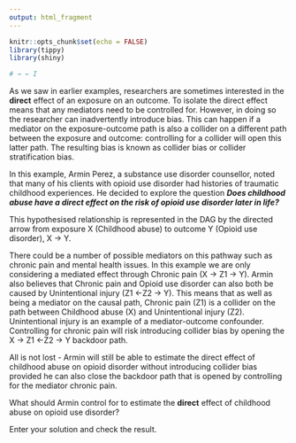 ```yaml
---
output: html_fragment
---
```


```r
knitr::opts_chunk$set(echo = FALSE)
library(tippy)
library(shiny)

# → ← I

```

As we saw in earlier examples, researchers are sometimes interested in the **direct** effect of an exposure on an outcome. To isolate the direct effect means that any mediators need to be controlled for. However, in doing so the researcher can inadvertently introduce bias. This can happen if a mediator on the exposure-outcome path is also a collider on a different path between the exposure and outcome: controlling for a collider will open this latter path. The resulting bias is known as collider bias or collider stratification bias. 

In this example, Armin Perez, a substance use disorder counsellor, noted that many of his clients with opioid use disorder had histories of traumatic childhood experiences. He decided to explore the question _**Does childhood abuse have a direct effect on the risk of opioid use disorder later in life?**_ 

This hypothesised relationship is represented in the DAG by the directed arrow from exposure X (Childhood abuse) to outcome Y (Opioid use disorder), X → Y.

There could be a number of possible mediators on this pathway such as chronic pain and mental health issues. In this example we are only considering a mediated effect through Chronic pain (X → Z1 → Y). Armin also believes that Chronic pain and Opioid use disorder can also both be caused by Unintentional injury (Z1 ←Z2 → Y). This means that as well as being a mediator on the causal path, Chronic pain (Z1) is a collider on the path between Childhood abuse (X) and Unintentional injury (Z2). Unintentional injury is an example of a mediator-outcome confounder. Controlling for chronic pain will risk introducing collider bias by opening the X → Z1 ←Z2 → Y backdoor path. 

All is not lost - Armin will still be able to estimate the direct effect of childhood abuse on opioid disorder without introducing collider bias provided he can also close the backdoor path that is opened by controlling for the mediator chronic pain. 

What should Armin control for to estimate the **direct** effect of childhood abuse on opioid use disorder?

Enter your solution and check the result.